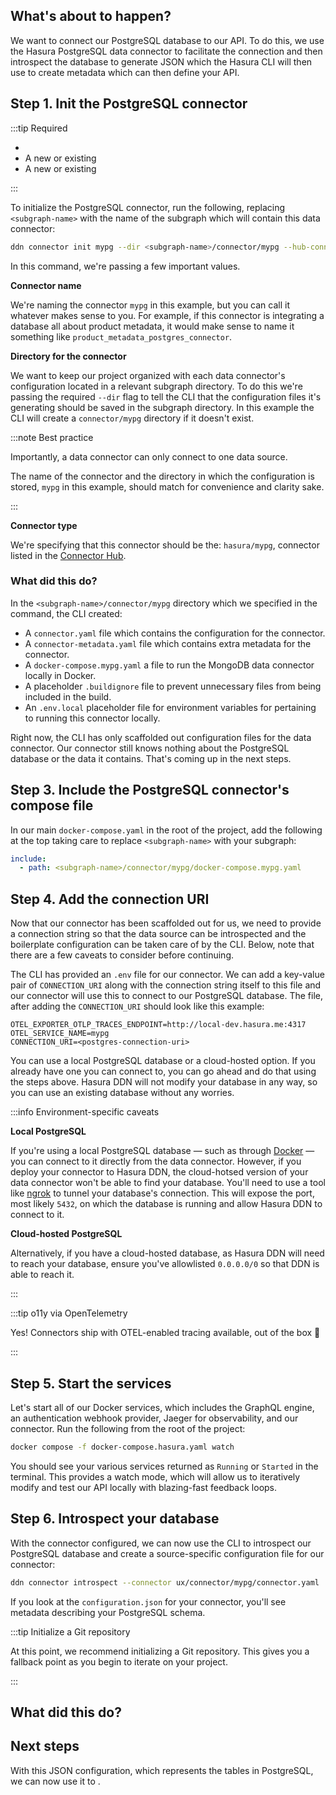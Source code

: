 
## What's about to happen?

We want to connect our PostgreSQL database to our API. To do this, we use the Hasura PostgreSQL data connector to
facilitate the connection and then introspect the database to generate JSON which the Hasura CLI will then use to create
metadata which can then define your API.

## Step 1. Init the PostgreSQL connector

:::tip Required

- <BaseUrlLink to="/getting-started/prerequisites" text="DDN CLI" />
- A new or existing <BaseUrlLink to="/getting-started/init-supergraph" text="supergraph" />
- A new or existing <BaseUrlLink to="/getting-started/init-subgraph" text="subgraph" />

:::

To initialize the PostgreSQL connector, run the following, replacing `<subgraph-name>` with the name of the subgraph
which will contain this data connector:

```bash
ddn connector init mypg --dir <subgraph-name>/connector/mypg --hub-connector hasura/postgres
```

In this command, we're passing a few important values.

**Connector name**

We're naming the connector `mypg` in this example, but you can call it whatever makes sense to you. For example, if this
connector is integrating a database all about product metadata, it would make sense to name it something like
`product_metadata_postgres_connector`.

**Directory for the connector**

We want to keep our project organized with each data connector's configuration located in a relevant subgraph directory.
To do this we're passing the required `--dir` flag to tell the CLI that the configuration files it's generating should
be saved in the subgraph directory. In this example the CLI will create a `connector/mypg` directory if it doesn't
exist.

:::note Best practice

Importantly, a data connector can only connect to one data source.

The name of the connector and the directory in which the configuration is stored, `mypg` in this example, should match
for convenience and clarity sake.

:::

**Connector type**

We're specifying that this connector should be the: `hasura/mypg`, connector listed in the
[Connector Hub](https://hasura.io/connectors/postgres).

### What did this do?

In the `<subgraph-name>/connector/mypg` directory which we specified in the command, the CLI created:

- A `connector.yaml` file which contains the configuration for the connector.
- A `connector-metadata.yaml` file which contains extra metadata for the connector.
- A `docker-compose.mypg.yaml` a file to run the MongoDB data connector locally in Docker.
- A placeholder `.buildignore` file to prevent unnecessary files from being included in the build.
- An `.env.local` placeholder file for environment variables for pertaining to running this connector locally.

Right now, the CLI has only scaffolded out configuration files for the data connector. Our connector still knows nothing
about the PostgreSQL database or the data it contains. That's coming up in the next steps.

## Step 3. Include the PostgreSQL connector's compose file

In our main `docker-compose.yaml` in the root of the project, add the following at the top taking care to replace
`<subgraph-name>` with your subgraph:

```yaml
include:
  - path: <subgraph-name>/connector/mypg/docker-compose.mypg.yaml
```

## Step 4. Add the connection URI

Now that our connector has been scaffolded out for us, we need to provide a connection string so that the data source
can be introspected and the boilerplate configuration can be taken care of by the CLI. Below, note that there are a few
caveats to consider before continuing.

The CLI has provided an `.env` file for our connector. We can add a key-value pair of `CONNECTION_URI` along with the
connection string itself to this file and our connector will use this to connect to our PostgreSQL database. The file,
after adding the `CONNECTION_URI` should look like this example:

```env
OTEL_EXPORTER_OTLP_TRACES_ENDPOINT=http://local-dev.hasura.me:4317
OTEL_SERVICE_NAME=mypg
CONNECTION_URI=<postgres-connection-uri>
```

You can use a local PostgreSQL database or a cloud-hosted option. If you already have one you can connect to, you can go
ahead and do that using the steps above. Hasura DDN will not modify your database in any way, so you can use an existing
database without any worries.

:::info Environment-specific caveats

**Local PostgreSQL**

If you're using a local PostgreSQL database — such as through [Docker](https://hub.docker.com/_/postgres) — you can
connect to it directly from the data connector. However, if you deploy your connector to Hasura DDN, the cloud-hotsed
version of your data connector won't be able to find your database. You'll need to use a tool like
[ngrok](https://ngrok.com/) to tunnel your database's connection. This will expose the port, most likely `5432`, on
which the database is running and allow Hasura DDN to connect to it.

**Cloud-hosted PostgreSQL**

Alternatively, if you have a cloud-hosted database, as Hasura DDN will need to reach your database, ensure you've
allowlisted `0.0.0.0/0` so that DDN is able to reach it.

:::

:::tip o11y via OpenTelemetry

Yes! Connectors ship with OTEL-enabled tracing available, out of the box 🎉

:::

## Step 5. Start the services

Let's start all of our Docker services, which includes the GraphQL engine, an authentication webhook provider, Jaeger
for observability, and our connector. Run the following from the root of the project:

```bash
docker compose -f docker-compose.hasura.yaml watch
```

You should see your various services returned as `Running` or `Started` in the terminal. This provides a watch mode,
which will allow us to iteratively modify and test our API locally with blazing-fast feedback loops.

## Step 6. Introspect your database

With the connector configured, we can now use the CLI to introspect our PostgreSQL database and create a source-specific
configuration file for our connector:

```bash
ddn connector introspect --connector ux/connector/mypg/connector.yaml
```

If you look at the `configuration.json` for your connector, you'll see metadata describing your PostgreSQL schema.

:::tip Initialize a Git repository

At this point, we recommend initializing a Git repository. This gives you a fallback point as you begin to iterate on
your project.

:::

## What did this do?

## Next steps

<!-- prettier-ignore -->
With this JSON configuration, which represents the tables in PostgreSQL, we can now use it to <BaseUrlLink to="/getting-started/connect-to-data/link-a-connector" text="generate Hasura metadata" />.
